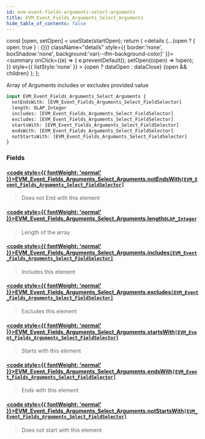 ```yaml
---
id: evm-event-fields-arguments-select-arguments
title: EVM_Event_Fields_Arguments_Select_Arguments
hide_table_of_contents: false
---
```







  const [open, setOpen] = useState(startOpen);
  return (
    <details {...(open ? { open: true } : {})} className="details" style={{ border:'none', boxShadow:'none', background:'var(--ifm-background-color)' }}>
      <summary
        onClick={(e) => {
          e.preventDefault();
          setOpen((open) => !open);
        }}
        style={{ listStyle:'none' }}
      >
      {open ? dataOpen : dataClose}
      </summary>
      {open && children}
    </details>
  );
};




Array of Arguments includes or excludes provided value


```graphql
input EVM_Event_Fields_Arguments_Select_Arguments {
  notEndsWith: [EVM_Event_Fields_Arguments_Select_FieldSelector]
  length: OLAP_Integer
  includes: [EVM_Event_Fields_Arguments_Select_FieldSelector]
  excludes: [EVM_Event_Fields_Arguments_Select_FieldSelector]
  startsWith: [EVM_Event_Fields_Arguments_Select_FieldSelector]
  endsWith: [EVM_Event_Fields_Arguments_Select_FieldSelector]
  notStartsWith: [EVM_Event_Fields_Arguments_Select_FieldSelector]
}
```




### Fields

#### [<code style={{ fontWeight: 'normal' }}>EVM_Event_Fields_Arguments_Select_Arguments.<b>notEndsWith</b></code>](#)<Bullet />[`[EVM_Event_Fields_Arguments_Select_FieldSelector]`](/docs/graphql-reference/inputs/evm-event-fields-arguments-select-field-selector) <Badge class="secondary" text="list"/> <Badge class="secondary" text="input"/>
> Does not End with this element
> 

#### [<code style={{ fontWeight: 'normal' }}>EVM_Event_Fields_Arguments_Select_Arguments.<b>length</b></code>](#)<Bullet />[`OLAP_Integer`](/docs/graphql-reference/inputs/olap-integer) <Badge class="secondary" text="input"/>
> Length of the array
> 

#### [<code style={{ fontWeight: 'normal' }}>EVM_Event_Fields_Arguments_Select_Arguments.<b>includes</b></code>](#)<Bullet />[`[EVM_Event_Fields_Arguments_Select_FieldSelector]`](/docs/graphql-reference/inputs/evm-event-fields-arguments-select-field-selector) <Badge class="secondary" text="list"/> <Badge class="secondary" text="input"/>
> Includes this element
> 

#### [<code style={{ fontWeight: 'normal' }}>EVM_Event_Fields_Arguments_Select_Arguments.<b>excludes</b></code>](#)<Bullet />[`[EVM_Event_Fields_Arguments_Select_FieldSelector]`](/docs/graphql-reference/inputs/evm-event-fields-arguments-select-field-selector) <Badge class="secondary" text="list"/> <Badge class="secondary" text="input"/>
> Excludes this element
> 

#### [<code style={{ fontWeight: 'normal' }}>EVM_Event_Fields_Arguments_Select_Arguments.<b>startsWith</b></code>](#)<Bullet />[`[EVM_Event_Fields_Arguments_Select_FieldSelector]`](/docs/graphql-reference/inputs/evm-event-fields-arguments-select-field-selector) <Badge class="secondary" text="list"/> <Badge class="secondary" text="input"/>
> Starts with this element
> 

#### [<code style={{ fontWeight: 'normal' }}>EVM_Event_Fields_Arguments_Select_Arguments.<b>endsWith</b></code>](#)<Bullet />[`[EVM_Event_Fields_Arguments_Select_FieldSelector]`](/docs/graphql-reference/inputs/evm-event-fields-arguments-select-field-selector) <Badge class="secondary" text="list"/> <Badge class="secondary" text="input"/>
> Ends with this element
> 

#### [<code style={{ fontWeight: 'normal' }}>EVM_Event_Fields_Arguments_Select_Arguments.<b>notStartsWith</b></code>](#)<Bullet />[`[EVM_Event_Fields_Arguments_Select_FieldSelector]`](/docs/graphql-reference/inputs/evm-event-fields-arguments-select-field-selector) <Badge class="secondary" text="list"/> <Badge class="secondary" text="input"/>
> Does not start with this element
> 



